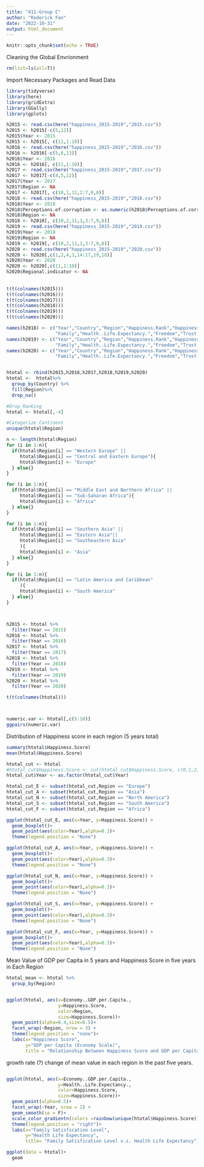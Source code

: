 ```yaml
---
title: "411-Group C"
author: "Roderick Fan"
date: "2022-10-31"
output: html_document
---
```


```r
knitr::opts_chunk$set(echo = TRUE)
```

Cleaning the Global Envrionment
```r
rm(list=ls(all=T))
```

Import Necessary Packages and Read Data
```r
library(tidyverse)
library(here)
library(gridExtra)
library(GGally)
library(gplots)

h2015 <- read.csv(here("happiness_2015-2019","2015.csv"))
h2015 <- h2015[-c(5,12)]
h2015$Year <- 2015
h2015 <- h2015[, c(11,1:10)]
h2016 <- read.csv(here("happiness_2015-2019","2016.csv"))
h2016 <- h2016[-c(5,6,13)]
h2016$Year <- 2016
h2016 <- h2016[, c(11,1:10)]
h2017 <- read.csv(here("happiness_2015-2019","2017.csv"))
h2017 <- h2017[-c(4,5,12)]
h2017$Year <- 2017
h2017$Region <- NA
h2017 <- h2017[, c(10,1,11,2:7,9,8)]
h2018 <- read.csv(here("happiness_2015-2019","2018.csv"))
h2018$Year <- 2018
h2018$Perceptions.of.corruption <- as.numeric(h2018$Perceptions.of.corruption)
h2018$Region <- NA
h2018 <- h2018[, c(10,2,11,1,3:7,9,8)]
h2019 <- read.csv(here("happiness_2015-2019","2019.csv"))
h2019$Year <- 2019
h2019$Region <- NA
h2019 <- h2019[, c(10,2,11,1,3:7,9,8)]
h2020 <- read.csv(here("happiness_2015-2019","2020.csv"))
h2020 <- h2020[,c(1,2,4,3,14:17,19,18)]
h2020$Year <- 2020
h2020 <- h2020[,c(11,1:10)]
h2020$Regional.indicator <- NA
  
  
t(t(colnames(h2015)))
t(t(colnames(h2016)))
t(t(colnames(h2017)))
t(t(colnames(h2018)))
t(t(colnames(h2019)))
t(t(colnames(h2020)))

names(h2018) <- c("Year","Country","Region","Happiness.Rank","Happiness.Score","Economy..GDP.per.Capita.",
                  "Family","Health..Life.Expectancy.","Freedom","Trust..Government.Corruption.","Generosity")
names(h2019) <- c("Year","Country","Region","Happiness.Rank","Happiness.Score","Economy..GDP.per.Capita.",
                  "Family","Health..Life.Expectancy.","Freedom","Trust..Government.Corruption.","Generosity")
names(h2020) <- c("Year","Country","Region","Happiness.Rank","Happiness.Score","Economy..GDP.per.Capita.",
                  "Family","Health..Life.Expectancy.","Freedom","Trust..Government.Corruption.","Generosity")


htotal <- rbind(h2015,h2016,h2017,h2018,h2019,h2020)
htotal <-  htotal%>%
  group_by(Country) %>%
  fill(Region)%>%
  drop_na()

#Drop Ranking
htotal <- htotal[,-4]

#Categorize Continent
unique(htotal$Region)

n <- length(htotal$Region)
for (i in 1:n){
  if(htotal$Region[i] == "Western Europe" || 
     htotal$Region[i] == "Central and Eastern Europe"){
     htotal$Region[i] <- "Europe"
  } else{}
}

for (i in 1:n){
  if(htotal$Region[i] == "Middle East and Northern Africa" || 
     htotal$Region[i] == "Sub-Saharan Africa"){
     htotal$Region[i] <- "Africa"
  } else{}
}

for (i in 1:n){
  if(htotal$Region[i] == "Southern Asia" || 
     htotal$Region[i] == "Eastern Asia"|| 
     htotal$Region[i] == "Southeastern Asia"
     ){
     htotal$Region[i] <- "Asia"
  } else{}
}

for (i in 1:n){
  if(htotal$Region[i] == "Latin America and Caribbean"
     ){
     htotal$Region[i] <- "South America"
  } else{}
}



h2015 <- htotal %>%
  filter(Year == 2015)
h2016 <- htotal %>%
  filter(Year == 2016)
h2017 <- htotal %>%
  filter(Year == 2017)
h2018 <- htotal %>%
  filter(Year == 2018)
h2019 <- htotal %>%
  filter(Year == 2019)
h2020 <- htotal %>%
  filter(Year == 2020)

t(t(colnames(htotal)))




```


```r
numeric.var <- htotal[,c(5:10)]
ggpairs(numeric.var)
```


Distribution of Happiness score in each region (5 years total)
```r
summary(htotal$Happiness.Score)
mean(htotal$Happiness.Score)

htotal_cut <- htotal
#htotal_cut$Happiness.Score <- cut(htotal_cut$Happiness.Score, c(0,1,2,3,4.5,5,5.5,6,6.5,7,7.5,8))
htotal_cut$Year <- as.factor(htotal_cut$Year)

htotal_cut_E <- subset(htotal_cut,Region == "Europe")
htotal_cut_A <- subset(htotal_cut,Region == "Asia")
htotal_cut_N <- subset(htotal_cut,Region == "North America")
htotal_cut_S <- subset(htotal_cut,Region == "South America")
htotal_cut_F <- subset(htotal_cut,Region == "Africa")

ggplot(htotal_cut_E, aes(x=Year, y=Happiness.Score)) + 
  geom_boxplot()+
  geom_point(aes(color=Year),alpha=0.3)+
  theme(legend.position = "None")

ggplot(htotal_cut_A, aes(x=Year, y=Happiness.Score)) + 
  geom_boxplot()+
  geom_point(aes(color=Year),alpha=0.3)+
  theme(legend.position = "None")

ggplot(htotal_cut_N, aes(x=Year, y=Happiness.Score)) + 
  geom_boxplot()+
  geom_point(aes(color=Year),alpha=0.3)+
  theme(legend.position = "None")

ggplot(htotal_cut_S, aes(x=Year, y=Happiness.Score)) + 
  geom_boxplot()+
  geom_point(aes(color=Year),alpha=0.3)+
  theme(legend.position = "None")

ggplot(htotal_cut_F, aes(x=Year, y=Happiness.Score)) + 
  geom_boxplot()+
  geom_point(aes(color=Year),alpha=0.3)+
  theme(legend.position = "None")
```

Mean Value of GDP per Capita in 5 years and Happiness Score in five years in Each Region 
```r
htotal_mean <- htotal %>%
  group_by(Region)


ggplot(htotal, aes(x=Economy..GDP.per.Capita.,
                   y=Happiness.Score, 
                   color=Region, 
                   size=Happiness.Score))+
  geom_point(alpha=0.4,size=0.5)+
  facet_wrap(~Region, nrow = 3) +
  theme(legend.position = "none")+
  labs(x="Happiness Score",
       y="GDP per Capita (Economy Scale)",
       title = "Relationship Between Happiness Score and GDP per Capita")


```

growth rate (?)
change of mean value in each region in the past five years. 
```r

```



```r
ggplot(htotal, aes(x=Economy..GDP.per.Capita.,
                   y=Health..Life.Expectancy., 
                   color=Happiness.Score, 
                   size=Happiness.Score))+
  geom_point(alpha=0.5)+
  facet_wrap(~Year, nrow = 2) +
  geom_smooth(se = F)+
  scale_color_gradientn(colors =rainbow(unique(htotal$Happiness.Score)))+
  theme(legend.position = "right")+
  labs(x="Family Satisfication Level",
       y="Health Life Expectancy",
       title= "Family Satisfication Level v.s. Health Life Expectancy")

```


```r
ggplot(data = htotal)+
  geom
```
